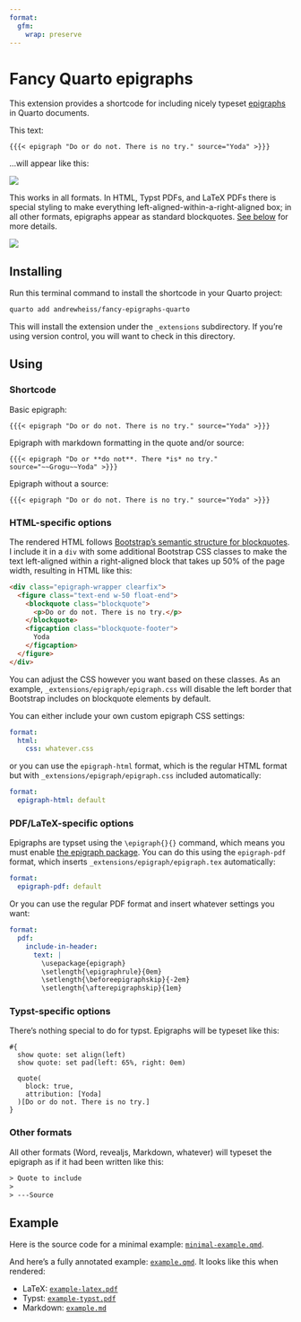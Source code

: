 ```yaml
---
format: 
  gfm: 
    wrap: preserve
---
```


# Fancy Quarto epigraphs

This extension provides a shortcode for including nicely typeset [epigraphs](https://en.wikipedia.org/wiki/Epigraph_(literature)) in Quarto documents.

This text:

```qmd
{{{< epigraph "Do or do not. There is no try." source="Yoda" >}}}
```

…will appear like this:

![](README_img/yoda-alone.png)

This works in all formats. In HTML, Typst PDFs, and LaTeX PDFs there is special styling to make everything left-aligned-within-a-right-aligned box; in all other formats, epigraphs appear as standard blockquotes. [See below](#using) for more details.

![](README_img/examples.png)

## Installing

Run this terminal command to install the shortcode in your Quarto project:

```bash
quarto add andrewheiss/fancy-epigraphs-quarto
```

This will install the extension under the `_extensions` subdirectory. If you're using version control, you will want to check in this directory.

## Using

### Shortcode

Basic epigraph:

```qmd
{{{< epigraph "Do or do not. There is no try." source="Yoda" >}}}
```

Epigraph with markdown formatting in the quote and/or source:

```qmd
{{{< epigraph "Do or **do not**. There *is* no try." source="~~Grogu~~Yoda" >}}}
```

Epigraph without a source:

```qmd
{{{< epigraph "Do or do not. There is no try." source="Yoda" >}}}
```

### HTML-specific options

The rendered HTML follows [Bootstrap's semantic structure for blockquotes](https://getbootstrap.com/docs/5.2/content/typography/#naming-a-source). I include it in a `div` with some additional Bootstrap CSS classes to make the text left-aligned within a right-aligned block that takes up 50% of the page width, resulting in HTML like this:

```html
<div class="epigraph-wrapper clearfix">
  <figure class="text-end w-50 float-end">
    <blockquote class="blockquote">
      <p>Do or do not. There is no try.</p>
    </blockquote>
    <figcaption class="blockquote-footer">
      Yoda
    </figcaption>
  </figure>
</div>
```

You can adjust the CSS however you want based on these classes. As an example, `_extensions/epigraph/epigraph.css` will disable the left border that Bootstrap includes on blockquote elements by default.

You can either include your own custom epigraph CSS settings:

```yaml
format:
  html:
    css: whatever.css
```

or you can use the `epigraph-html` format, which is the regular HTML format but with `_extensions/epigraph/epigraph.css` included automatically:

```yaml
format:
  epigraph-html: default
```

### PDF/LaTeX-specific options

Epigraphs are typset using the `\epigraph{}{}` command, which means you must enable [the epigraph package](https://ctan.org/pkg/epigraph?lang=en). You can do this using the `epigraph-pdf` format, which inserts `_extensions/epigraph/epigraph.tex` automatically:

```yaml
format:
  epigraph-pdf: default
```

Or you can use the regular PDF format and insert whatever settings you want:

```yaml
format:
  pdf:
    include-in-header: 
      text: |
        \usepackage{epigraph}
        \setlength{\epigraphrule}{0em}
        \setlength{\beforeepigraphskip}{-2em}
        \setlength{\afterepigraphskip}{1em}
```

### Typst-specific options

There's nothing special to do for typst. Epigraphs will be typeset like this:

```typst
#{
  show quote: set align(left)
  show quote: set pad(left: 65%, right: 0em)
  
  quote(
    block: true,
    attribution: [Yoda]
  )[Do or do not. There is no try.]
}
```

### Other formats

All other formats (Word, revealjs, Markdown, whatever) will typeset the epigraph as if it had been written like this:

```default
> Quote to include
> 
> ---Source
```

## Example

Here is the source code for a minimal example: [`minimal-example.qmd`](minimal-example.qmd).

And here's a fully annotated example: [`example.qmd`](example.qmd). It looks like this when rendered:

- LaTeX: [`example-latex.pdf`](example-latex.pdf)
- Typst: [`example-typst.pdf`](example-typst.pdf)
- Markdown: [`example.md`](example.md)
